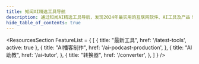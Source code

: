 ```yaml
---
title: 知闻AI精选工具导航
description: 通过知闻AI精选工具导航，发现2024年最实用的互联网软件、AI工具及产品！
hide_table_of_contents: true
---
```



<ResourcesSection 
    FeatureList = {
        [
            {
                title: "最新工具",
                href: '/latest-tools',
                active: true
            },
            {
                title: "AI播客制作",
                href: '/ai-podcast-production',
            },
            {
                title: "AI助教",
                href: '/ai-tutor',
            },
            {
                title: "转换器",
                href: '/converter',
            },
        ]
    }
/>


<CardGrid>
	<CardItem truncate 
        title="svgtoico" 
        imgsrc="https://image.informedainews.com/svgtoicosm.jpeg"
        sources="https://www.svgtoico.net/" 
        href="/tools/svgtoico"
        info="使用这款免费的在线SVG到ICO转换工具，您可以轻松地将SVG文件转换为ICO图标，无需安装任何软件。操作简单方便。" 
    />
	<CardItem truncate 
        title="MakePodcast" 
        imgsrc="https://image.informedainews.com/makepodcastsm.jpeg"
        sources="https://makepodcast.io/" 
        href="/tools/makepodcast"
        info="AI 变革播客制作。输入脚本，选择AI声音，快速获得精良的播客。无需配音演员，制作时间极短。非常适合快速制作高质量音频内容。" 
    />
    <CardItem truncate 
        title="KnoWhiz" 
        imgsrc="https://image.informedainews.com/KnoWhizsm.jpeg"
        sources="https://freecompress.com/zh-cn/compress-image" 
        href="/tools/knowhiz"
        info="AI家教，将学习材料塑造成个性化课程。输入目标或文本，接收定制内容，根据测验结果进行调整。一位数字导师，为每位学习者量身定制知识。" 
    />
</CardGrid>
